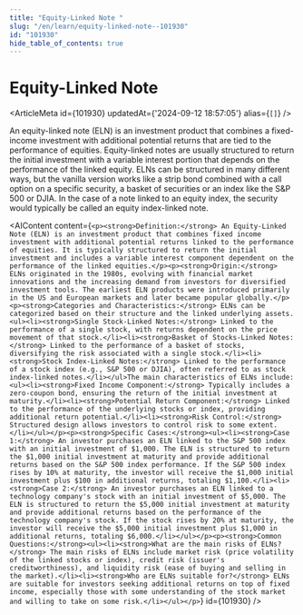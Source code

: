 ```yaml
---
title: "Equity-Linked Note "
slug: "/en/learn/equity-linked-note--101930"
id: "101930"
hide_table_of_contents: true
---
```



# Equity-Linked Note 

<ArticleMeta id={101930} updatedAt={'2024-09-12 18:57:05'} alias={`[]`} />
<div className='border-solid border-b border-t-0 my-4 border-[var(--ifm-color-gray-300)]' />

An equity-linked note (ELN) is an investment product that combines a fixed-income investment with additional potential returns that are tied to the performance of equities. Equity-linked notes are usually structured to return the initial investment with a variable interest portion that depends on the performance of the linked equity. ELNs can be structured in many different ways, but the vanilla version works like a strip bond combined with a call option on a specific security, a basket of securities or an index like the S&P 500 or DJIA. In the case of a note linked to an equity index, the security would typically be called an equity index-linked note.

<AIContent content={`<p><strong>Definition:</strong> An Equity-Linked Note (ELN) is an investment product that combines fixed income investment with additional potential returns linked to the performance of equities. It is typically structured to return the initial investment and includes a variable interest component dependent on the performance of the linked equities.</p><p><strong>Origin:</strong> ELNs originated in the 1980s, evolving with financial market innovations and the increasing demand from investors for diversified investment tools. The earliest ELN products were introduced primarily in the US and European markets and later became popular globally.</p><p><strong>Categories and Characteristics:</strong> ELNs can be categorized based on their structure and the linked underlying assets.<ul><li><strong>Single Stock-Linked Notes:</strong> Linked to the performance of a single stock, with returns dependent on the price movement of that stock.</li><li><strong>Basket of Stocks-Linked Notes:</strong> Linked to the performance of a basket of stocks, diversifying the risk associated with a single stock.</li><li><strong>Stock Index-Linked Notes:</strong> Linked to the performance of a stock index (e.g., S&P 500 or DJIA), often referred to as stock index-linked notes.</li></ul>The main characteristics of ELNs include:<ul><li><strong>Fixed Income Component:</strong> Typically includes a zero-coupon bond, ensuring the return of the initial investment at maturity.</li><li><strong>Potential Return Component:</strong> Linked to the performance of the underlying stocks or index, providing additional return potential.</li><li><strong>Risk Control:</strong> Structured design allows investors to control risk to some extent.</li></ul></p><p><strong>Specific Cases:</strong><ul><li><strong>Case 1:</strong> An investor purchases an ELN linked to the S&P 500 index with an initial investment of $1,000. The ELN is structured to return the $1,000 initial investment at maturity and provide additional returns based on the S&P 500 index performance. If the S&P 500 index rises by 10% at maturity, the investor will receive the $1,000 initial investment plus $100 in additional returns, totaling $1,100.</li><li><strong>Case 2:</strong> An investor purchases an ELN linked to a technology company's stock with an initial investment of $5,000. The ELN is structured to return the $5,000 initial investment at maturity and provide additional returns based on the performance of the technology company's stock. If the stock rises by 20% at maturity, the investor will receive the $5,000 initial investment plus $1,000 in additional returns, totaling $6,000.</li></ul></p><p><strong>Common Questions:</strong><ul><li><strong>What are the main risks of ELNs?</strong> The main risks of ELNs include market risk (price volatility of the linked stocks or index), credit risk (issuer's creditworthiness), and liquidity risk (ease of buying and selling in the market).</li><li><strong>Who are ELNs suitable for?</strong> ELNs are suitable for investors seeking additional returns on top of fixed income, especially those with some understanding of the stock market and willing to take on some risk.</li></ul></p>`} id={101930} />
